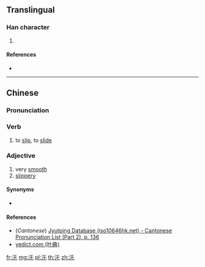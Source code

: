==Translingual==

===Han character===
{{Han char|rn=85|rad=水|as=03|sn=6|four=|canj=EHP|ids=⿰氵乇}}

# {{defn|Han|sort=水03}}

====References====
* {{Han ref|kx=0605.040|dkj=17123|dj=0998.130|hdz=31552.060|uh=6C51|ud=27729}}

----

==Chinese==
{{zh-forms}}

===Pronunciation===
{{zh-pron
|m=tuō
|c=tok3
|mc=
|oc=
|cat=v,a
}}

===Verb===
{{zh-verb}}

# to [[slip]], to [[slide]]

===Adjective===
{{zh-adj}}

# very [[smooth]]
# [[slippery]]

====Synonyms====
* {{zh-l|滑}}

{{attention|zh|is 汑 really a perfect synonym like this?}}

====References====
* (''Cantonese'') [http://www.iso10646hk.net/jp/document/download.jsp Jyutping Database (iso10646hk.net) - Cantonese Pronunciation List (Part 2), p. 136]
* [http://yedict.com/htm/6C/6C51.htm yedict.com (叶典)]

[[fr:汑]]
[[mg:汑]]
[[pl:汑]]
[[th:汑]]
[[zh:汑]]